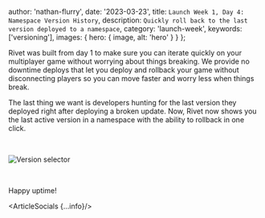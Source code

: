 
  author: 'nathan-flurry',
  date: '2023-03-23',
  title: `Launch Week 1, Day 4: Namespace Version History`,
  description: `Quickly roll back to the last version deployed to a namespace`,
  category: 'launch-week',
  keywords: ['versioning'],
  images: {
    hero: {
      image,
      alt: 'hero'
    }
  }
};


Rivet was built from day 1 to make sure you can iterate quickly on your multiplayer game without worrying about things breaking. We provide no downtime deploys that let you deploy and rollback your game without disconnecting players so you can move faster and worry less when things break.

The last thing we want is developers hunting for the last version they deployed right after deploying a broken update. Now, Rivet now shows you the last active version in a namespace with the ability to rollback in one click.

‍

<Image src={versionSelector} alt='Version selector' />

‍

Happy uptime!

<ArticleSocials {...info}/>